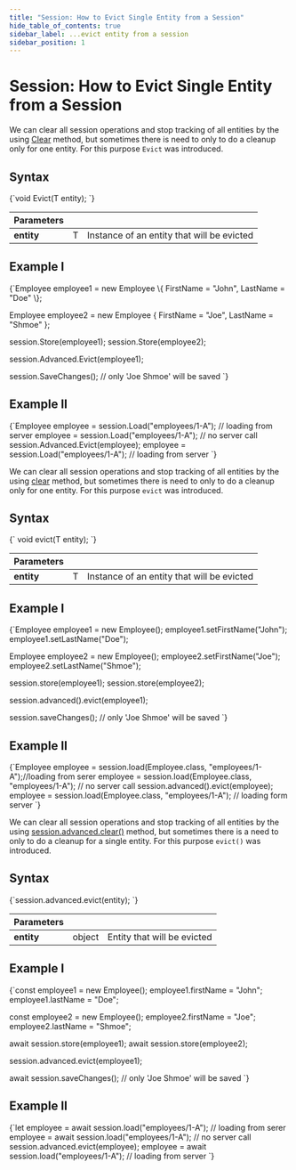 ---
title: "Session: How to Evict Single Entity from a Session"
hide_table_of_contents: true
sidebar_label: ...evict entity from a session
sidebar_position: 1
---




# Session: How to Evict Single Entity from a Session
<LanguageSwitcher supportedLanguages={supportedLanguages} />
<LanguageContent language="csharp">


We can clear all session operations and stop tracking of all entities by the using [Clear](../../../client-api/session/how-to/clear-a-session.mdx) method, but sometimes there is need to only to do a cleanup only for one entity. For this purpose `Evict` was introduced.

## Syntax

<TabItem value="evict_1" label="evict_1">
<CodeBlock language="csharp">
{`void Evict<T>(T entity);
`}
</CodeBlock>
</TabItem>

| Parameters | | |
| ------------- | ------------- | ----- |
| **entity** | T | Instance of an entity that will be evicted |

## Example I

<TabItem value="evict_2" label="evict_2">
<CodeBlock language="csharp">
{`Employee employee1 = new Employee
\{
    FirstName = "John",
    LastName = "Doe"
\};

Employee employee2 = new Employee
\{
    FirstName = "Joe",
    LastName = "Shmoe"
\};

session.Store(employee1);
session.Store(employee2);

session.Advanced.Evict(employee1);

session.SaveChanges(); // only 'Joe Shmoe' will be saved
`}
</CodeBlock>
</TabItem>

## Example II

<TabItem value="evict_3" label="evict_3">
<CodeBlock language="csharp">
{`Employee employee = session.Load<Employee>("employees/1-A"); // loading from server
employee = session.Load<Employee>("employees/1-A"); // no server call
session.Advanced.Evict(employee);
employee = session.Load<Employee>("employees/1-A"); // loading from server
`}
</CodeBlock>
</TabItem>


</LanguageContent>
<LanguageContent language="java">


We can clear all session operations and stop tracking of all entities by the using [clear](../../../client-api/session/how-to/clear-a-session.mdx) method, but sometimes there is need to only to do a cleanup only for one entity. For this purpose `evict` was introduced.

## Syntax

<TabItem value="evict_1" label="evict_1">
<CodeBlock language="java">
{`<T> void evict(T entity);
`}
</CodeBlock>
</TabItem>

| Parameters | | |
| ------------- | ------------- | ----- |
| **entity** | T | Instance of an entity that will be evicted |

## Example I

<TabItem value="evict_2" label="evict_2">
<CodeBlock language="java">
{`Employee employee1 = new Employee();
employee1.setFirstName("John");
employee1.setLastName("Doe");

Employee employee2 = new Employee();
employee2.setFirstName("Joe");
employee2.setLastName("Shmoe");

session.store(employee1);
session.store(employee2);

session.advanced().evict(employee1);

session.saveChanges(); // only 'Joe Shmoe' will be saved
`}
</CodeBlock>
</TabItem>

## Example II

<TabItem value="evict_3" label="evict_3">
<CodeBlock language="java">
{`Employee employee = session.load(Employee.class, "employees/1-A");//loading from serer
employee = session.load(Employee.class, "employees/1-A"); // no server call
session.advanced().evict(employee);
employee = session.load(Employee.class, "employees/1-A"); // loading form server
`}
</CodeBlock>
</TabItem>


</LanguageContent>
<LanguageContent language="nodejs">


We can clear all session operations and stop tracking of all entities by the using [session.advanced.clear()](../../../client-api/session/how-to/clear-a-session.mdx) method, but sometimes there is a need to only to do a cleanup for a single entity. For this purpose `evict()` was introduced.

## Syntax

<TabItem value="evict_1" label="evict_1">
<CodeBlock language="js">
{`session.advanced.evict(entity);
`}
</CodeBlock>
</TabItem>

| Parameters | | |
| ------------- | ------------- | ----- |
| **entity** | object | Entity that will be evicted |

## Example I

<TabItem value="evict_2" label="evict_2">
<CodeBlock language="js">
{`const employee1 = new Employee();
employee1.firstName = "John";
employee1.lastName = "Doe";

const employee2 = new Employee();
employee2.firstName = "Joe";
employee2.lastName = "Shmoe";

await session.store(employee1);
await session.store(employee2);

session.advanced.evict(employee1);

await session.saveChanges();        // only 'Joe Shmoe' will be saved
`}
</CodeBlock>
</TabItem>

## Example II

<TabItem value="evict_3" label="evict_3">
<CodeBlock language="js">
{`let employee = await session.load("employees/1-A"); // loading from serer
employee = await session.load("employees/1-A");     // no server call
session.advanced.evict(employee);
employee = await session.load("employees/1-A");     // loading from server
`}
</CodeBlock>
</TabItem>


</LanguageContent>

<!---
### Session
- [What is a Session and How Does it Work](../../../client-api/session/what-is-a-session-and-how-does-it-work)
- [Clear a Session](../../../client-api/session/how-to/clear-a-session)
- [Refresh Entity](../../../client-api/session/how-to/refresh-entity)
- [How to Check if Entity has Changed](../../../client-api/session/how-to/check-if-entity-has-changed)


-->